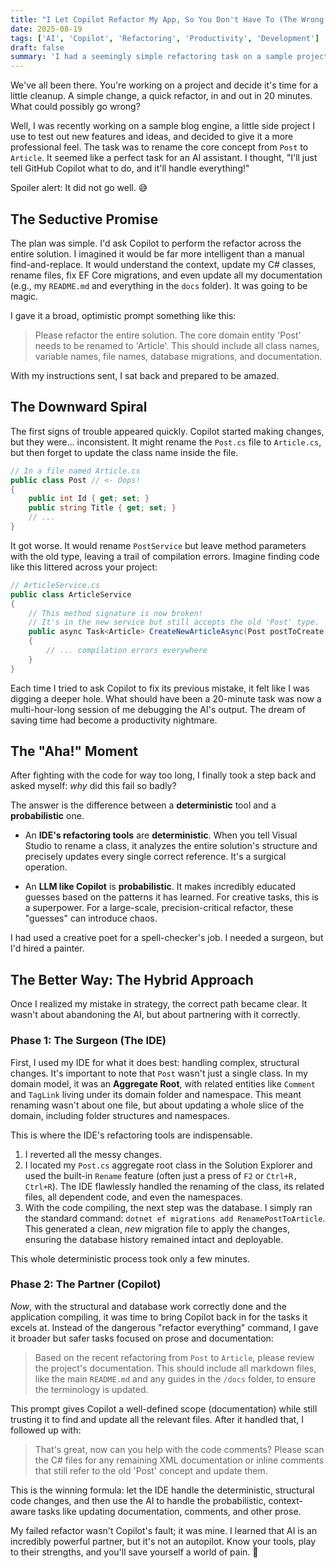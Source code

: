 ```yaml
---
title: "I Let Copilot Refactor My App, So You Don't Have To (The Wrong Way)"
date: 2025-08-19
tags: ['AI', 'Copilot', 'Refactoring', 'Productivity', 'Development']
draft: false
summary: 'I had a seemingly simple refactoring task on a sample project and I thought, "Let''s get GitHub Copilot to do the heavy lifting!". What followed was a spiral into chaos that taught me a crucial lesson about using AI the smart way.'
---
```




We've all been there. You're working on a project and decide it's time for a little cleanup. A simple change, a quick refactor, in and out in 20 minutes. What could possibly go wrong?

Well, I was recently working on a sample blog engine, a little side project I use to test out new features and ideas, and decided to give it a more professional feel. The task was to rename the core concept from `Post` to `Article`. It seemed like a perfect task for an AI assistant. I thought, "I'll just tell GitHub Copilot what to do, and it'll handle everything!"

Spoiler alert: It did not go well. 😅


## The Seductive Promise

The plan was simple. I'd ask Copilot to perform the refactor across the entire solution. I imagined it would be far more intelligent than a manual find-and-replace. It would understand the context, update my C# classes, rename files, fix EF Core migrations, and even update all my documentation (e.g., my `README.md` and everything in the `docs` folder). It was going to be magic.

I gave it a broad, optimistic prompt something like this:

> Please refactor the entire solution. The core domain entity 'Post' needs to be renamed to 'Article'. This should include all class names, variable names, file names, database migrations, and documentation.

With my instructions sent, I sat back and prepared to be amazed.


## The Downward Spiral

The first signs of trouble appeared quickly. Copilot started making changes, but they were... inconsistent. It might rename the `Post.cs` file to `Article.cs`, but then forget to update the class name inside the file.

```csharp
// In a file named Article.cs
public class Post // <- Oops!
{
    public int Id { get; set; }
    public string Title { get; set; }
    // ...
}
````

It got worse. It would rename `PostService` but leave method parameters with the old type, leaving a trail of compilation errors. Imagine finding code like this littered across your project:

```csharp
// ArticleService.cs
public class ArticleService
{
    // This method signature is now broken!
    // It's in the new service but still accepts the old 'Post' type.
    public async Task<Article> CreateNewArticleAsync(Post postToCreate)
    {
        // ... compilation errors everywhere
    }
}
```

Each time I tried to ask Copilot to fix its previous mistake, it felt like I was digging a deeper hole. What should have been a 20-minute task was now a multi-hour-long session of me debugging the AI's output. The dream of saving time had become a productivity nightmare.


## The "Aha\!" Moment

After fighting with the code for way too long, I finally took a step back and asked myself: *why* did this fail so badly?

The answer is the difference between a **deterministic** tool and a **probabilistic** one.

  * An **IDE's refactoring tools** are **deterministic**. When you tell Visual Studio to rename a class, it analyzes the entire solution's structure and precisely updates every single correct reference. It's a surgical operation.

  * An **LLM like Copilot** is **probabilistic**. It makes incredibly educated guesses based on the patterns it has learned. For creative tasks, this is a superpower. For a large-scale, precision-critical refactor, these "guesses" can introduce chaos.

I had used a creative poet for a spell-checker's job. I needed a surgeon, but I'd hired a painter.


## The Better Way: The Hybrid Approach

Once I realized my mistake in strategy, the correct path became clear. It wasn't about abandoning the AI, but about partnering with it correctly.

### Phase 1: The Surgeon (The IDE)

First, I used my IDE for what it does best: handling complex, structural changes. It's important to note that `Post` wasn't just a single class. In my domain model, it was an **Aggregate Root**, with related entities like `Comment` and `TagLink` living under its domain folder and namespace. This meant renaming wasn't about one file, but about updating a whole slice of the domain, including folder structures and namespaces.

This is where the IDE's refactoring tools are indispensable.

1.  I reverted all the messy changes.
2.  I located my `Post.cs` aggregate root class in the Solution Explorer and used the built-in `Rename` feature (often just a press of `F2` or `Ctrl+R, Ctrl+R`). The IDE flawlessly handled the renaming of the class, its related files, all dependent code, and even the namespaces.
3.  With the code compiling, the next step was the database. I simply ran the standard command: `dotnet ef migrations add RenamePostToArticle`. This generated a clean, *new* migration file to apply the changes, ensuring the database history remained intact and deployable.

This whole deterministic process took only a few minutes.

### Phase 2: The Partner (Copilot)

*Now*, with the structural and database work correctly done and the application compiling, it was time to bring Copilot back in for the tasks it excels at. Instead of the dangerous "refactor everything" command, I gave it broader but safer tasks focused on prose and documentation:

> Based on the recent refactoring from `Post` to `Article`, please review the project's documentation. This should include all markdown files, like the main `README.md` and any guides in the `/docs` folder, to ensure the terminology is updated.

This prompt gives Copilot a well-defined scope (documentation) while still trusting it to find and update all the relevant files. After it handled that, I followed up with:

> That's great, now can you help with the code comments? Please scan the C# files for any remaining XML documentation or inline comments that still refer to the old 'Post' concept and update them.

This is the winning formula: let the IDE handle the deterministic, structural code changes, and then use the AI to handle the probabilistic, context-aware tasks like updating documentation, comments, and other prose.

My failed refactor wasn't Copilot's fault; it was mine. I learned that AI is an incredibly powerful partner, but it's not an autopilot. Know your tools, play to their strengths, and you'll save yourself a world of pain. 🚀
